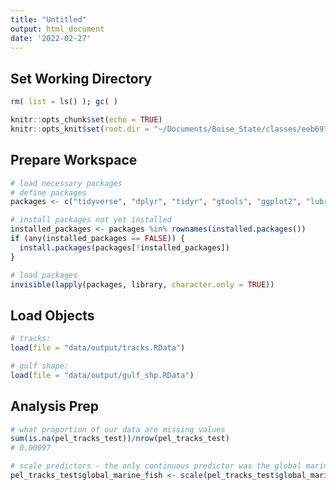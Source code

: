 ```yaml
---
title: "Untitled"
output: html_document
date: '2022-02-27'
---
```


## Set Working Directory
```r
rm( list = ls() ); gc( )

knitr::opts_chunk$set(echo = TRUE)
knitr::opts_knit$set(root.dir = "~/Documents/Boise_State/classes/eeb697_movement_ecol")
```

## Prepare Workspace
```r
# load necessary packages
# define packages
packages <- c("tidyverse", "dplyr", "tidyr", "gtools", "ggplot2", "lubridate", "reshape2", "plyr", "rgdal", "sp", "sf", "maptools", "raster", "amt", "FedData", "tiff", "terra", "rasterVis", "glmmTMB")

# install packages not yet installed
installed_packages <- packages %in% rownames(installed.packages())
if (any(installed_packages == FALSE)) {
  install.packages(packages[!installed_packages])
}

# load packages
invisible(lapply(packages, library, character.only = TRUE))
```

## Load Objects
```r
# tracks:
load(file = "data/output/tracks.RData")

# gulf shape:
load(file = "data/output/gulf_shp.RData")
```

## Analysis Prep
```r
# what proportion of our data are missing values
sum(is.na(pel_tracks_test))/nrow(pel_tracks_test) 
# 0.00097 

# scale predictors - the only continuous predictor was the global marine fish value
pel_tracks_test$global_marine_fish <- scale(pel_tracks_test$global_marine_fish)
```

